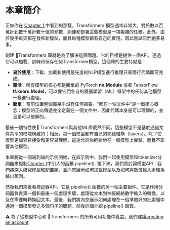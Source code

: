 # 本章簡介

<CourseFloatingBanner
    chapter={2}
    classNames="absolute z-10 right-0 top-0"
/>

正如你在 [Chapter 1](/course/chapter1),中看到的那樣，Transformers 模型通常非常大。對於數以百萬計到數千萬計數十億的參數，訓練和部署這些模型是一項複雜的任務。此外，由於幾乎每天都在發佈新模型，而且每種模型都有自己的實現，因此嘗試它們絕非易事。

創建 🤗Transformers 庫就是為了解決這個問題。它的目標是提供一個API，通過它可以加載、訓練和保存任何Transformer模型。這個庫的主要特點是：
-  **易於使用**：下載、加載和使用最先進的NLP模型進行推理只需兩行代碼即可完成。
- **靈活**：所有模型的核心都是簡單的 PyTorch **nn.Module** 或者 TensorFlow **tf.kears.Model**，可以像它們各自的機器學習（ML）框架中的任何其他模型一樣進行處理。
- **簡單**：當前位置整個庫幾乎沒有任何摘要。“都在一個文件中”是一個核心概念：模型的正向傳遞完全定義在一個文件中，因此代碼本身是可以理解的，並且是可以破解的。

最後一個特性使🤗 Transformers與其他ML庫截然不同。這些模型不是基於通過文件共享的模塊構建的；相反，每一個模型都有自己的網絡結構（layers）。除了使模型更加容易接受和更容易理解，這還允許你輕鬆地在一個模型上實驗，而且不影響其他模型。

本章將從一個端到端的示例開始，在該示例中，我們一起使用模型和tokenizer分詞器來複制[Chapter 1](/course/chapter1)中引入的函數 pipeline(). 接下來，我們將討論模型API：我們將深入研究模型和配置類，並向您展示如何加載模型以及如何將數值輸入處理為輸出預測。

然後我們來看看標記器API，它是 pipeline() 函數的另一個主要組件。它是作用分詞器負責第一個和最後一個處理步驟，處理從文本到神經網絡數字輸入的轉換，以及在需要時轉換回文本。最後，我們將向您展示如何處理在一個準備好的批處理中通過一個模型發送多個句子的問題，然後詳細介紹 pipeline() 函數。

<Tip>
⚠️ 為了從模型中心和 🤗Transformers 的所有可用功能中獲益，我們建議<a href="https://huggingface.co/join">creating an account</a>.
</Tip>